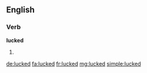 ==English==

===Verb===
'''lucked'''
# {{past of|luck}}

[[de:lucked]]
[[fa:lucked]]
[[fr:lucked]]
[[mg:lucked]]
[[simple:lucked]]